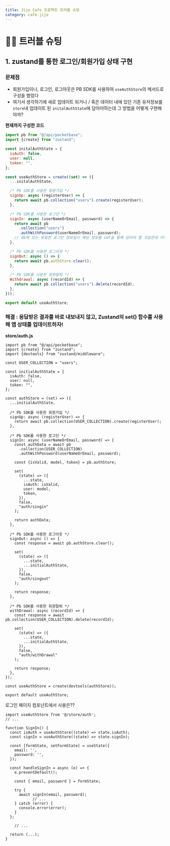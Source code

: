 ```yaml
---
title: Jijo Cafe 프로젝트 트러블 슈팅
category: cafe-jijo
---
```


# 🏊‍♂️ 트러블 슈팅

## 1. zustand를 통한 로그인/회원가입 상태 구현

### 문제점

- 회원가입이나, 로그인, 로그아웃은 PB SDK를 사용하여 `useAuthStore`의 메서드로 구성을 했었다
- 여기서 생각하기에 새로 업데이트 되거나 / 혹은 데이터 내에 있던 기존 유저정보를 `store`내 업데이트 된 `initalAuthState`에 담아야하는데 그 방법을 어떻게 구현해야까?

**현재까지 구성한 코드**

```jsx
import pb from "@/api/pocketbase";
import {create} from "zustand";

const initalAuthState = {
  isAuth: false,
  user: null,
  token: "",
};

const useAuthStore = create((set) => ({
  ...initalAuthState,

  /* Pb SDK를 사용한 회원가입 */
  signUp: async (registerUser) => {
    return await pb.collection("users").create(registerUser);
  },

  /* Pb SDK를 사용한 로그인 */
  signIn: async (userNameOrEmail, password) => {
    return await pb
      .collection("users")
      .authWithPassword(userNameOrEmail, password);
    // db에 있는 유효한 로그인 정보일시 해당 정보를 set을 통해 담아야 할 것같은데 어떻게 담아야할지 모르겠습니다🥹
  },

  /* Pb SDK를 사용한 로그아웃 */
  signOut: async () => {
    return await pb.authStore.clear();
  },

  /* Pb SDK를 사용한 회원탈퇴 */
  Withdrawal: async (recordId) => {
    return await pb.collection("users").delete(recordId);
  },
}));

export default useAuthStore;
```

### 해결 : 응답받은 결과를 바로 내보내지 않고, Zustand의 set() 함수를 사용해 앱 상태를 업데이트하자!

**store/auth.js**

```tsx
import pb from "@/api/pocketbase";
import {create} from "zustand";
import {devtools} from "zustand/middleware";

const USER_COLLECTION = "users";

const initialAuthState = {
  isAuth: false,
  user: null,
  token: "",
};

const authStore = (set) => ({
  ...initialAuthState,

  /* Pb SDK를 사용한 회원가입 */
  signUp: async (registerUser) => {
    return await pb.collection(USER_COLLECTION).create(registerUser);
  },

  /* Pb SDK를 사용한 로그인 */
  signIn: async (userNameOrEmail, password) => {
    const authData = await pb
      .collection(USER_COLLECTION)
      .authWithPassword(userNameOrEmail, password);

    const {isValid, model, token} = pb.authStore;

    set(
      (state) => ({
        ...state,
        isAuth: isValid,
        user: model,
        token,
      }),
      false,
      "auth/singin"
    );

    return authData;
  },

  /* Pb SDK를 사용한 로그아웃 */
  signOut: async () => {
    const response = await pb.authStore.clear();

    set(
      (state) => ({
        ...state,
        ...initialAuthState,
      }),
      false,
      "auth/singout"
    );

    return response;
  },

  /* Pb SDK를 사용한 회원탈퇴 */
  withDrawal: async (recordId) => {
    const response = await pb.collection(USER_COLLECTION).delete(recordId);

    set(
      (state) => ({
        ...state,
        ...initialAuthState,
      }),
      false,
      "auth/withDrawal"
    );

    return response;
  },
});

const useAuthStore = create(devtools(authStore));

export default useAuthStore;
```

로그인 페이지 컴포넌트에서 사용은??

```tsx
import useAuthStore from '@/store/auth';
// ...

function SignIn() {
  const isAuth = useAuthStore((state) => state.isAuth);
  const signIn = useAuthStore((state) => state.signIn);

  const [formState, setFormState] = useState({
    email: '',
    password: '',
  });

  const handleSignIn = async (e) => {
    e.preventDefault();

    const { email, password } = formState;

    try {
      await signIn(email, password);
			// ...
    } catch (error) {
      console.error(error);
    }
  };

	// ...

  return (...);
}
```
